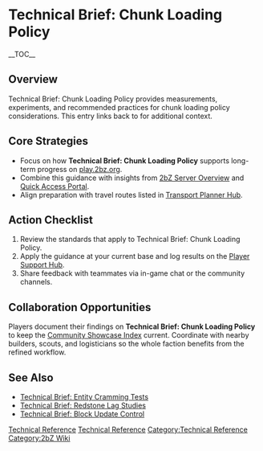 {{Short description|Technical Brief: Chunk Loading Policy provides measurements, experiments, and recommended practices for chunk loading policy considerations}}
= Technical Brief: Chunk Loading Policy =
{{2bZ Navbox}}
__TOC__

== Overview ==
Technical Brief: Chunk Loading Policy provides measurements, experiments, and recommended
practices for chunk loading policy considerations. This entry links back to
[[Category:Technical Reference|Technical Reference]] for additional context.

== Core Strategies ==
* Focus on how '''Technical Brief: Chunk Loading Policy''' supports long-term progress on [[play.2bz.org]].
* Combine this guidance with insights from [[2bZ Server Overview]] and [[Quick Access Portal]].
* Align preparation with travel routes listed in [[Transport Planner Hub]].

== Action Checklist ==
# Review the [[Category:Technical Reference|Technical Reference]] standards that apply to Technical Brief: Chunk Loading Policy.
# Apply the guidance at your current base and log results on the [[Player Support Hub]].
# Share feedback with teammates via in-game chat or the community channels.

== Collaboration Opportunities ==
Players document their findings on '''Technical Brief: Chunk Loading Policy''' to keep the
[[Community Showcase Index]] current. Coordinate with nearby builders, scouts, and
logisticians so the whole faction benefits from the refined workflow.

== See Also ==
* [[Technical Brief: Entity Cramming Tests]]
* [[Technical Brief: Redstone Lag Studies]]
* [[Technical Brief: Block Update Control]]

[[Category:Technical Reference]]
[[Category:2bZ Wiki]]
